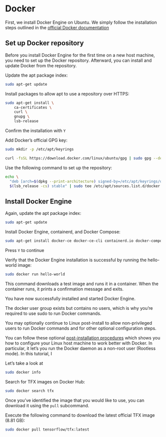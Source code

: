 # Docker

First, we install Docker Engine on Ubuntu. We simply follow the installation steps outlined in the [official Docker documentation](https://docs.docker.com/engine/install/ubuntu/)

## Set up Docker repository

Before you install Docker Engine for the first time on a new host machine, you need to set up the Docker repository. Afterward, you can install and update Docker from the repository.

Update the apt package index:

```bash
sudo apt-get update
```

Install packages to allow apt to use a repository over HTTPS:

```bash
sudo apt-get install \
    ca-certificates \
    curl \
    gnupg \
    lsb-release
```

Confirm the installation with `Y`

Add Docker’s official GPG key:

```bash
sudo mkdir -p /etc/apt/keyrings
```

```bash
curl -fsSL https://download.docker.com/linux/ubuntu/gpg | sudo gpg --dearmor -o /etc/apt/keyrings/docker.gpg
```

Use the following command to set up the repository:

```bash
echo \
  "deb [arch=$(dpkg --print-architecture) signed-by=/etc/apt/keyrings/docker.gpg] https://download.docker.com/linux/ubuntu \
  $(lsb_release -cs) stable" | sudo tee /etc/apt/sources.list.d/docker.list > /dev/null
```


## Install Docker Engine

Again, update the apt package index:

```bash
sudo apt-get update
```

Install Docker Engine, containerd, and Docker Compose:

```bash
sudo apt-get install docker-ce docker-ce-cli containerd.io docker-compose-plugin
```

Press `Y` to continue

Verify that the Docker Engine installation is successful by running the hello-world image:

```bash
sudo docker run hello-world
```

This command downloads a test image and runs it in a container. When the container runs, it prints a confirmation message and exits.

You have now successfully installed and started Docker Engine. 

The docker user group exists but contains no users, which is why you’re required to use sudo to run Docker commands. 

You may optionally continue to Linux post-install to allow non-privileged users to run Docker commands and for other optional configuration steps.

You can follow these optional [post-installation procedures](https://docs.docker.com/engine/install/linux-postinstall/) which shows you how to configure your Linux host machine to work better with Docker. In particular, it let's you run the Docker daemon as a non-root user (Rootless mode). In this tutorial, I 


Let's take a look at

```bash
sudo docker info
```

Search for TFX images on Docker Hub:


```bash
sudo docker search tfx
```

Once you’ve identified the image that you would like to use, you can download it using the `pull` subcommand.

Execute the following command to download the latest official TFX image (8.81 GB):


```bash
sudo docker pull tensorflow/tfx:latest
```

